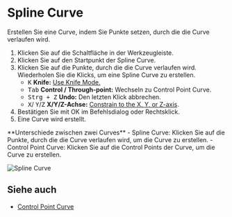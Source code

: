 
# Spline Curve

<Reference shortcut="" command="Spline Curve" button="Werkzeugleiste" />

Erstellen Sie eine Curve, indem Sie Punkte setzen, durch die die Curve verlaufen wird.

1. Klicken Sie auf die Schaltfläche <ButtonIcon type="button-spline-curve" /> in der Werkzeugleiste.
2. Klicken Sie auf den Startpunkt der Spline Curve.
3. Klicken Sie auf die Punkte, durch die die Curve verlaufen wird. Wiederholen Sie die Klicks, um eine Spline Curve zu erstellen.
   - <kbd>K</kbd> **Knife:** [Use Knife Mode.](./sketching-essentials#use-knife-mode) 
   - <kbd>Tab</kbd> **Control / Through-point:** Wechseln zu Control Point Curve.
   - <kbd>Strg + Z</kbd> **Undo:** Den letzten Klick abbrechen.
   - <kbd>X</kbd>/ <kbd>Y</kbd>/<kbd>Z</kbd> **X/Y/Z-Achse:** [Constrain to the X, Y, or Z-axis](./sketching-essentials#constrain-to-an-axis).
4. Bestätigen Sie mit OK im Befehlsdialog oder Rechtsklick.
5. Eine Curve wird erstellt.

<Callout type="info" emoji="💡">
**Unterschiede zwischen zwei Curves**
- Spline Curve: Klicken Sie auf die Punkte, durch die die Curve verlaufen wird, um die Curve zu erstellen.
- Control Point Curve: Klicken Sie auf die Control Points der Curve, um die Curve zu erstellen.
</Callout>

![Spline Curve](/img/spline-curve.gif)

## Siehe auch
- [Control Point Curve](./control-point-curve)
